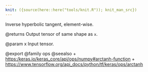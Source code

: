 ```yaml
---
knit: ({source(here::here("tools/knit.R")); knit_man_src})
---
```

Inverse hyperbolic tangent, element-wise.

@returns
    Output tensor of same shape as `x`.

@param x
Input tensor.

@export
@family ops
@seealso
+ <https:/keras.io/keras_core/api/ops/numpy#arctanh-function>
+ <https://www.tensorflow.org/api_docs/python/tf/keras/ops/arctanh>
